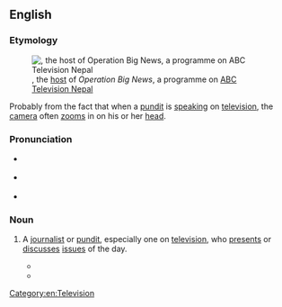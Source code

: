 ==English==
{{was wotd|2017|August|22}}

===Etymology===
[[File:Kishor Panthi of ABC Television, Nepal - 20101005.jpg|thumb|{{w|Kishor Panthi}}, the [[host#Noun|host]] of ''Operation Big News'', a programme on [[w:ABC Television (Nepal)|ABC Television Nepal]]]]

Probably from the fact that when a [[pundit]] is [[speak]]ing on [[television]], the [[camera]] often [[zoom#Verb|zooms]] in on his or her [[head#Noun|head]].

===Pronunciation===
* {{a|RP}} {{IPA|/ˈtɔːkɪŋ hɛd/|lang=en}}
* {{a|GA}} {{IPA|/ˈtɔkɪŋ hɛd/|lang=en}}
* {{hyphenation|talk|ing head|lang=en}}

===Noun===
{{en-noun}}

# {{lb|en|idiomatic|also|_|attributive}} A [[journalist]] or [[pundit]], especially one on [[television]], who [[present#Verb|presents]] or [[discuss]]es [[issue#Noun|issues]] of the day.
#* {{quote-book|author=Mark [Stephen] Monmonier|authorlink=Mark Monmonier|chapter=Maps in the Electronic Media|title=Maps with the News: The Development of American Journalistic Cartography|location=Chicago, Ill.; London|publisher={{w|University of Chicago Press}}|year=1989|page=203|pageurl=https://books.google.com/books?id=tx8XR_6IMeAC&pg=PA203|isbn=978-0-226-53411-4|passage=Early TV newscasts consisted largely of "'''talking heads'''"—a reporter reading news bulletins or interviewing prominent politicians—but maps were frequently employed as visual aids, particularly for war news.}}
#* {{quote-book|author=Laurence G. Boldt|authorlink=Laurence Boldt|chapter=The Leisure to Grow|chapterurl=https://books.google.com/books?id=v38gXk2z3MIC&pg=PT305|title=The Tao of Abundance|location=New York, N.Y.|publisher=[[w:Penguin Books|Penguin]]/[[w:Arkana Publishing|Arkana]]|year=1999|isbn=978-0-14-019606-1|passage=We've seen the respect once reserved for serious thinkiers transferred to '''talking-head''' experts, skilled at reducing their messages to thirty-second sound bites.}}

[[Category:en:Television]]